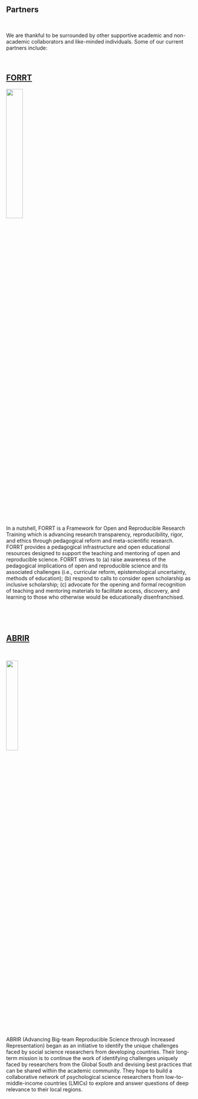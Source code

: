 <div align="center">
# **Partners**
</div>
&nbsp;

<div align="justify">
We are thankful to be surrounded by other supportive academic and non-academic collaborators and like-minded individuals. Some of our current partners include:
</div>
&nbsp;

<div align="center">
## <a href="https://forrt.org/" target="_blank">**FORRT**</a>
<img src="C:\Users\44793\Documents\R\feministwonderlab\FORRT.png"  width="30%" height="30%"></div>
<div align="justify">
In a nutshell, FORRT is a Framework for Open and Reproducible Research Training which is advancing research transparency, reproducibility, rigor, and ethics through pedagogical reform and meta-scientific research. FORRT provides a pedagogical infrastructure and open educational resources designed to support the teaching and mentoring of open and reproducible science. FORRT strives to (a) raise awareness of the pedagogical implications of open and reproducible science and its associated challenges (i.e., curricular reform, epistemological uncertainty, methods of education); (b) respond to calls to consider open scholarship as inclusive scholarship; (c) advocate for the opening and formal recognition of teaching and mentoring materials to facilitate access, discovery, and learning to those who otherwise would be educationally disenfranchised.
&nbsp;

&nbsp;

&nbsp;

</div>
<div align="center">
## <a href="https://abrirpsy.org/" target="_blank">**ABRIR**</a>
&nbsp;

<img src="C:\Users\44793\Documents\R\feministwonderlab\ABRIR.png"  width="25%" height="25%"></div>
&nbsp;

<div align="justify">
ABRIR (Advancing Big-team Reproducible Science through Increased Representation) began as an initiative to identify the unique challenges faced by social science researchers from developing countries. Their long-term mission is to continue the work of identifying challenges uniquely faced by researchers from the Global South and devising best practices that can be shared within the academic community. They hope to build a collaborative network of psychological science researchers from low-to-middle-income countries (LMICs) to explore and answer questions of deep relevance to their local regions. 
</div>
&nbsp;

&nbsp;







